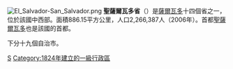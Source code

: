 [[File:El_Salvador-San_Salvador.png|right]]
'''聖薩爾瓦多省'''（{{lang-es|San Salvador}}）是[[薩爾瓦多|薩爾瓦多]]十四個省之一，位於該國中西部。面積886.15平方公里，人口2,266,387人（2006年）。首都[[聖薩爾瓦多|聖薩爾瓦多]]也是該國的首都。

下分十九個自治市。

{{萨尔瓦多省份}}
[[Category:薩爾瓦多省份|S]]
[[Category:1824年建立的一級行政區|Category:1824年建立的一級行政區]]